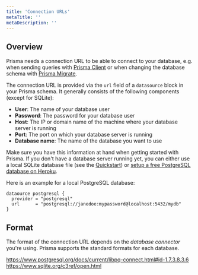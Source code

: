 ```yaml
---
title: 'Connection URLs'
metaTitle: ''
metaDescription: ''
---
```


## Overview

Prisma needs a connection URL to be able to connect to your database, e.g. when sending queries with [Prisma Client]() or when changing the database schema with [Prisma Migrate]().

The connection URL is provided via the `url` field of a `datasource` block in your Prisma schema. It generally consists of the following components (except for SQLite):

- **User**: The name of your database user
- **Password**: The password for your database user
- **Host**: The IP or domain name of the machine where your database server is running
- **Port**: The port on which your database server is running
- **Database name**: The name of the database you want to use

Make sure you have this information at hand when getting started with Prisma. If you don't have a database server running yet, you can either use a local SQLite database file (see the [Quickstart]()) or [setup a free PostgreSQL database on Heroku](https://dev.to/prisma/how-to-setup-a-free-postgresql-database-on-heroku-1dc1).

Here is an example for a local PostgreSQL database:

```prisma
dataource postgresql {
  provider = "postgresql"
  url      = "postgresql://janedoe:mypassword@localhost:5432/mydb"
}
```

## Format

The format of the connection URL depends on the _database connector_ you're using. Prisma supports the standard formats for each database.


https://www.postgresql.org/docs/current/libpq-connect.html#id-1.7.3.8.3.6
https://www.sqlite.org/c3ref/open.html